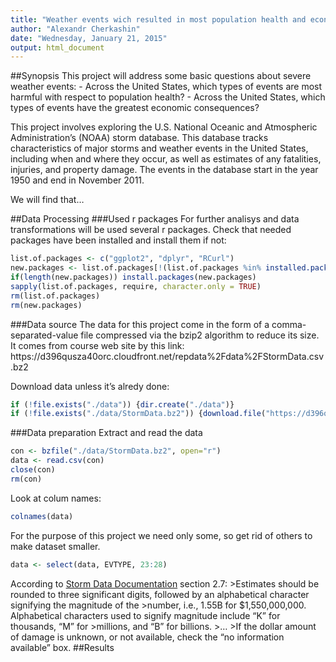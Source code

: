 ```yaml
---
title: "Weather events wich resulted in most population health and econimics damage"
author: "Alexandr Cherkashin"
date: "Wednesday, January 21, 2015"
output: html_document
---
```


##Synopsis
This project will address some basic questions about severe weather events:
        - Across the United States, which types of events are most harmful with respect to population health?
        - Across the United States, which types of events have the greatest economic consequences?

This project involves exploring the U.S. National Oceanic and Atmospheric Administration's (NOAA) storm database. This database tracks characteristics of major storms and weather events in the United States, including when and where they occur, as well as estimates of any fatalities, injuries, and property damage. The events in the database start in the year 1950 and end in November 2011.

We will find that...

##Data Processing
###Used r packages
For further analisys and data transformations will be used several r packages. 
Check that needed packages have been installed and install them if not:
```r
list.of.packages <- c("ggplot2", "dplyr", "RCurl")
new.packages <- list.of.packages[!(list.of.packages %in% installed.packages()[,"Package"])]
if(length(new.packages)) install.packages(new.packages)
sapply(list.of.packages, require, character.only = TRUE)
rm(list.of.packages)
rm(new.packages)
```

###Data source
The data for this project come in the form of a comma-separated-value file compressed via the bzip2 algorithm to reduce its size. It comes from course web site by this link: https://d396qusza40orc.cloudfront.net/repdata%2Fdata%2FStormData.csv.bz2

Download data unless it's alredy done:
```r

if (!file.exists("./data")) {dir.create("./data")}
if (!file.exists("./data/StormData.bz2")) {download.file("https://d396qusza40orc.cloudfront.net/repdata%2Fdata%2FStormData.csv                                           .bz2", "./data/StormData.bz2", mode = "wb")}
```

###Data preparation
Extract and read the data
```r
con <- bzfile("./data/StormData.bz2", open="r")
data <- read.csv(con)
close(con)
rm(con)
```

Look at colum names:
```r
colnames(data)
```

For the purpose of this project we need only some, so get rid of others to make dataset smaller.
```r
data <- select(data, EVTYPE, 23:28)
```

According to [Storm Data Documentation](https://d396qusza40orc.cloudfront.net/repdata%2Fpeer2_doc%2Fpd01016005curr.pdf) section 2.7: 
>Estimates should be rounded to three significant digits, followed by an alphabetical character signifying the magnitude of the 
>number, i.e., 1.55B for $1,550,000,000.  Alphabetical characters used to signify magnitude include “K” for thousands, “M” for >millions, and “B” for billions.
>...
>If the dollar amount of damage is unknown, or not available, check the “no information available” box. 
##Results